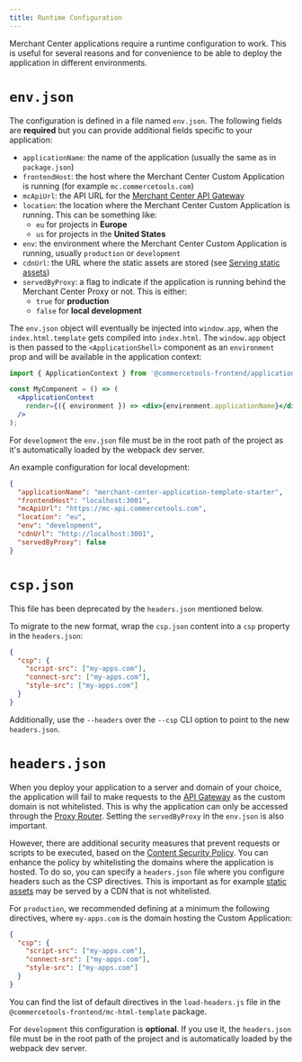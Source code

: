 ```yaml
---
title: Runtime Configuration
---
```


Merchant Center applications require a runtime configuration to work. This is useful for several reasons and for convenience to be able to deploy the application in different environments.

# `env.json`

The configuration is defined in a file named `env.json`. The following fields are **required** but you can provide additional fields specific to your application:

- `applicationName`: the name of the application (usually the same as in `package.json`)
- `frontendHost`: the host where the Merchant Center Custom Application is running (for example `mc.commercetools.com`)
- `mcApiUrl`: the API URL for the [Merchant Center API Gateway](/main-concepts/api-gateway)
- `location`: the location where the Merchant Center Custom Application is running. This can be something like:
  - `eu` for projects in **Europe**
  - `us` for projects in the **United States**
- `env`: the environment where the Merchant Center Custom Application is running, usually `production` or `development`
- `cdnUrl`: the URL where the static assets are stored (see [Serving static assets](/deployment/serving-static-assets))
- `servedByProxy`: a flag to indicate if the application is running behind the Merchant Center Proxy or not. This is either:
  - `true` for **production**
  - `false` for **local development**

The `env.json` object will eventually be injected into `window.app`, when the `index.html.template` gets compiled into `index.html`.
The `window.app` object is then passed to the `<ApplicationShell>` component as an `environment` prop and will be available in the application context:

```jsx
import { ApplicationContext } from '@commercetools-frontend/application-shell-connectors';

const MyComponent = () => (
  <ApplicationContext
    render={({ environment }) => <div>{environment.applicationName}</div>}
  />
);
```

<Info>

For `development` the `env.json` file must be in the root path of the project as it's automatically loaded by the webpack dev server.

</Info>

An example configuration for local development:

```json
{
  "applicationName": "merchant-center-application-template-starter",
  "frontendHost": "localhost:3001",
  "mcApiUrl": "https://mc-api.commercetools.com",
  "location": "eu",
  "env": "development",
  "cdnUrl": "http://localhost:3001",
  "servedByProxy": false
}
```

# `csp.json`

<Warning>

This file has been deprecated by the `headers.json` mentioned below.

</Warning>

To migrate to the new format, wrap the `csp.json` content into a `csp` property in the `headers.json`:

```json
{
  "csp": {
    "script-src": ["my-apps.com"],
    "connect-src": ["my-apps.com"],
    "style-src": ["my-apps.com"]
  }
}
```

Additionally, use the `--headers` over the `--csp` CLI option to point to the new `headers.json`.

# `headers.json`

When you deploy your application to a server and domain of your choice, the application will fail to make requests to the [API Gateway](/main-concepts/api-gateway) as the custom domain is not whitelisted. This is why the application can only be accessed through the [Proxy Router](/main-concepts/api-gateway). Setting the `servedByProxy` in the `env.json` is also important.

However, there are additional security measures that prevent requests or scripts to be executed, based on the [Content Security Policy](https://developer.mozilla.org/en-US/docs/Web/HTTP/CSP). You can enhance the policy by whitelisting the domains where the application is hosted.
To do so, you can specify a `headers.json` file where you configure headers such as the CSP directives. This is important as for example [static assets](/deployment/serving-static-assets) may be served by a CDN that is not whitelisted.

For `production`, we recommended defining at a minimum the following directives, where `my-apps.com` is the domain hosting the Custom Application:

```json
{
  "csp": {
    "script-src": ["my-apps.com"],
    "connect-src": ["my-apps.com"],
    "style-src": ["my-apps.com"]
  }
}
```

You can find the list of default directives in the `load-headers.js` file in the `@commercetools-frontend/mc-html-template` package.

<Info>

For `development` this configuration is **optional**. If you use it, the `headers.json` file must be in the root path of the project and is automatically loaded by the webpack dev server.

</Info>
